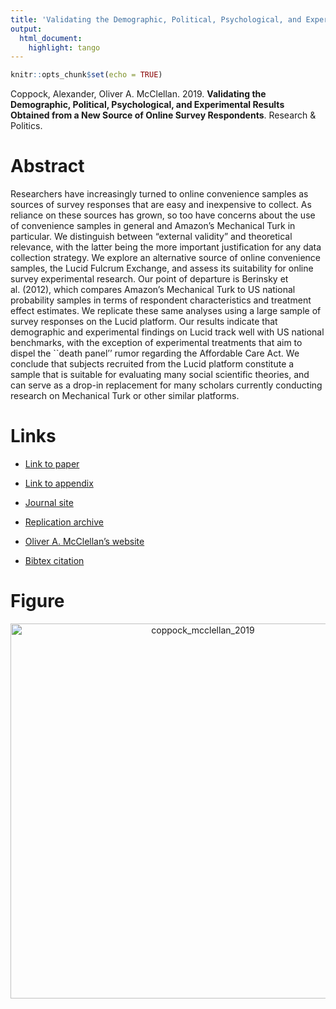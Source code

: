 ```yaml
---
title: 'Validating the Demographic, Political, Psychological, and Experimental Results Obtained from a New Source of Online Survey Respondents'
output:
  html_document:
    highlight: tango
---
```


```r
knitr::opts_chunk$set(echo = TRUE)
```

Coppock, Alexander, Oliver A. McClellan. 2019. <b>Validating the Demographic, Political, Psychological, and Experimental Results Obtained from a New Source of Online Survey Respondents</b>. Research \& Politics.

# Abstract
Researchers have increasingly turned to online convenience samples as sources of survey responses that are easy and inexpensive to collect. As reliance on these sources has grown, so too have concerns about the use of convenience samples in general and Amazon's Mechanical Turk in particular. We distinguish between "external validity" and theoretical relevance, with the latter being the more important justification for any data collection strategy. We explore an alternative source of online convenience samples, the Lucid Fulcrum Exchange, and assess its suitability for online survey experimental research. Our point of departure is Berinsky et al. (2012), which compares Amazon's Mechanical Turk to US national probability samples in terms of respondent characteristics and treatment effect estimates. We replicate these same analyses using a large sample of survey responses on the Lucid platform. Our results indicate that demographic and experimental findings on Lucid track well with US national benchmarks, with the exception of experimental treatments that aim to dispel the ``death panel'' rumor regarding the Affordable Care Act. We conclude that subjects recruited from the Lucid platform constitute a sample that is suitable for evaluating many social scientific theories, and can serve as a drop-in replacement for many scholars currently conducting research on Mechanical Turk or other similar platforms.

# Links
 - <a href='coppock_mcclellan_2019.pdf' target='_blank'>Link to paper</a>
 - <a href='coppock_mcclellan_2019_appendix.pdf'target='_blank'>Link to appendix</a>
 - <a href='https://doi.org/10.1177/2053168018822174'target='_blank'>Journal site</a>
 - <a href='https://doi.org/10.7910/DVN/DDWWJW'target='_blank'>Replication archive</a>

 - <a href= 'https://scholar.google.com/citations?user=qVR1Ek0AAAAJ&hl=en' target='_blank'>Oliver A. McClellan's website</a>
 - <a href='coppock_mcclellan_2019.txt'target='_blank'>Bibtex citation</a>

# Figure
<center><img src="display_figures/coppock_mcclellan_2019_display.png" alt="coppock_mcclellan_2019" width="600"></center>